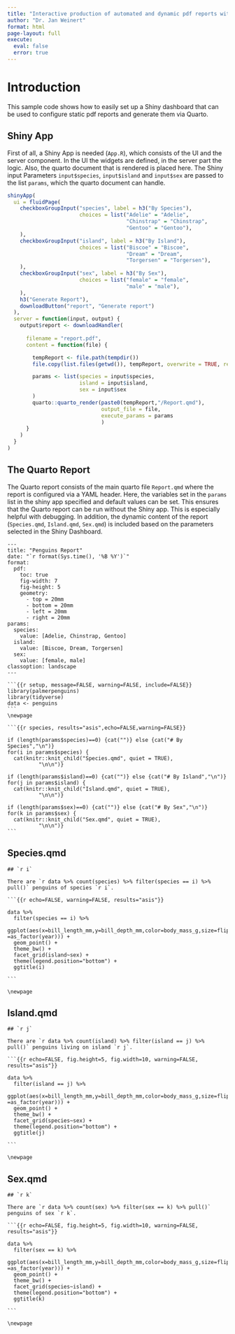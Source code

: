 ```yaml
---
title: "Interactive production of automated and dynamic pdf reports with R Shiny and Quarto"
author: "Dr. Jan Weinert"
format: html
page-layout: full
execute: 
  eval: false
  error: true
---
```


# Introduction

This sample code shows how to easily set up a Shiny dashboard that can be used to configure static pdf reports and generate them via Quarto.

## Shiny App

First of all, a Shiny App is needed (`App.R`), which consists of the UI and the server component. In the UI the widgets are defined, in the server part the logic. Also, the quarto document that is rendered is placed here. The Shiny input Parameters `input$species`, `input$island`  and `input$sex` are passed to the list `params`, which the quarto document can handle.

```.r
shinyApp(
  ui = fluidPage(
    checkboxGroupInput("species", label = h3("By Species"), 
                       choices = list("Adelie" = "Adelie", 
                                      "Chinstrap" = "Chinstrap", 
                                      "Gentoo" = "Gentoo"),
    ),
    checkboxGroupInput("island", label = h3("By Island"), 
                       choices = list("Biscoe" = "Biscoe", 
                                      "Dream" = "Dream", 
                                      "Torgersen" = "Torgersen"),
    ),
    checkboxGroupInput("sex", label = h3("By Sex"), 
                       choices = list("female" = "female", 
                                      "male" = "male"),
    ),
    h3("Generate Report"),
    downloadButton("report", "Generate report")
  ),
  server = function(input, output) {
    output$report <- downloadHandler(
      
      filename = "report.pdf",
      content = function(file) {

        tempReport <- file.path(tempdir())
        file.copy(list.files(getwd()), tempReport, overwrite = TRUE, recursive = TRUE)

        params <- list(species = input$species,
                       island = input$island,
                       sex = input$sex
        )
        quarto::quarto_render(paste0(tempReport,"/Report.qmd"),
                              output_file = file,
                              execute_params = params
                              )
      }
    )
  }
)
```

## The Quarto Report

The Quarto report consists of the main quarto file `Report.qmd` where the report is configured via a YAML header. Here, the variables set in the `params` list in the shiny app specified and default values can be set. This ensures that the Quarto report can be run without the Shiny app. This is especially helpful with debugging. In addition, the dynamic content of the report (`Species.qmd`, `Island.qmd`, `Sex.qmd`) is included based on the parameters selected in the Shiny Dashboard.

````.qmd
---
title: "Penguins Report"
date: "`r format(Sys.time(), '%B %Y')`"
format: 
  pdf:
    toc: true
    fig-width: 7
    fig-height: 5
    geometry: 
      - top = 20mm
      - bottom = 20mm
      - left = 20mm
      - right = 20mm
params:
  species:
    value: [Adelie, Chinstrap, Gentoo]
  island:
    value: [Biscoe, Dream, Torgersen]
  sex:
    value: [female, male]
classoption: landscape
---

```{{r setup, message=FALSE, warning=FALSE, include=FALSE}}
library(palmerpenguins) 
library(tidyverse)
data <- penguins
```
\newpage

```{{r species, results="asis",echo=FALSE,warning=FALSE}}

if (length(params$species)==0) {cat("")} else {cat("# By Species","\n")}
for(i in params$species) {
  cat(knitr::knit_child("Species.qmd", quiet = TRUE),
          "\n\n")}

if (length(params$island)==0) {cat("")} else {cat("# By Island","\n")}
for(j in params$island) {
  cat(knitr::knit_child("Island.qmd", quiet = TRUE),
          "\n\n")}

if (length(params$sex)==0) {cat("")} else {cat("# By Sex","\n")}
for(k in params$sex) {
  cat(knitr::knit_child("Sex.qmd", quiet = TRUE),
          "\n\n")}
```
````


::: panel-tabset
## Species.qmd

````.qmd
## `r i`

There are `r data %>% count(species) %>% filter(species == i) %>% pull()` penguins of species `r i`.

```{{r echo=FALSE, warning=FALSE, results="asis"}}

data %>% 
  filter(species == i) %>% 
  ggplot(aes(x=bill_length_mm,y=bill_depth_mm,color=body_mass_g,size=flipper_length_mm,shape =as_factor(year))) +
  geom_point() +
  theme_bw() +
  facet_grid(island~sex) +
  theme(legend.position="bottom") +
  ggtitle(i)
  
```

\newpage
````

## Island.qmd
````.qmd
## `r j`

There are `r data %>% count(island) %>% filter(island == j) %>% pull()` penguins living on island `r j`.

```{{r echo=FALSE, fig.height=5, fig.width=10, warning=FALSE, results="asis"}}

data %>% 
  filter(island == j) %>% 
  ggplot(aes(x=bill_length_mm,y=bill_depth_mm,color=body_mass_g,size=flipper_length_mm,shape =as_factor(year))) +
  geom_point() +
  theme_bw() +
  facet_grid(species~sex) +
  theme(legend.position="bottom") +
  ggtitle(j)
  
```

\newpage
````
## Sex.qmd

````.qmd
## `r k`

There are `r data %>% count(sex) %>% filter(sex == k) %>% pull()` penguins of sex `r k`.

```{{r echo=FALSE, fig.height=5, fig.width=10, warning=FALSE, results="asis"}}

data %>% 
  filter(sex == k) %>% 
  ggplot(aes(x=bill_length_mm,y=bill_depth_mm,color=body_mass_g,size=flipper_length_mm,shape =as_factor(year))) +
  geom_point() +
  theme_bw() +
  facet_grid(species~island) +
  theme(legend.position="bottom") +
  ggtitle(k)
  
```

\newpage
````
:::